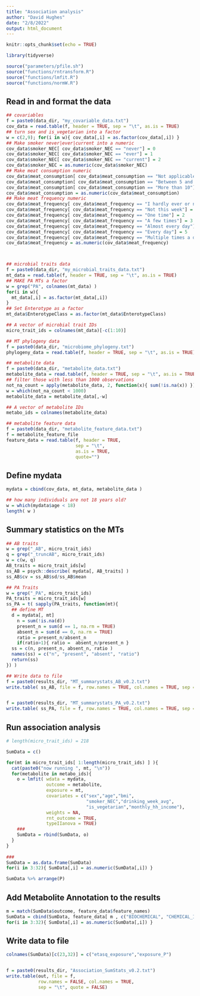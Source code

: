 ```yaml
---
title: "Association analysis"
author: "David Hughes"
date: "2/8/2022"
output: html_document
---
```


```r
knitr::opts_chunk$set(echo = TRUE)

library(tidyverse)
```

```r
source("parameters/pfile.sh")
source("functions/rntransform.R")
source("functions/lmfit.R")
source("functions/normW.R")
```

## Read in and format the data

```r
## covariables
f = paste0(data_dir, "my_covariable_data.txt")
cov_data = read.table(f, header = TRUE, sep = "\t", as.is = TRUE)
## turn sex and is_vegetarian into a factor
w = c(2,9); for(i in w){ cov_data[,i] = as.factor(cov_data[,i]) }
## Make smoker never|ever|current into a numeric
cov_data$smoker_NEC[ cov_data$smoker_NEC == "never"] = 0
cov_data$smoker_NEC[ cov_data$smoker_NEC == "ever"] = 1
cov_data$smoker_NEC[ cov_data$smoker_NEC == "current"] = 2
cov_data$smoker_NEC = as.numeric(cov_data$smoker_NEC)
## Make meat consumption numeric
cov_data$meat_consumption[ cov_data$meat_consumption == "Not applicable"] = 0
cov_data$meat_consumption[ cov_data$meat_consumption == "Between 5 and 10"] = 6
cov_data$meat_consumption[ cov_data$meat_consumption == "More than 10"] = 7
cov_data$meat_consumption = as.numeric(cov_data$meat_consumption)
## Make meat frequency numeric
cov_data$meat_frequency[ cov_data$meat_frequency == "I hardly ever or never eat/drink these products"] = 0
cov_data$meat_frequency[ cov_data$meat_frequency == "Not this week"] = 1
cov_data$meat_frequency[ cov_data$meat_frequency == "One time"] = 2
cov_data$meat_frequency[ cov_data$meat_frequency == "A few times"] = 3
cov_data$meat_frequency[ cov_data$meat_frequency == "Almost every day"] = 4
cov_data$meat_frequency[ cov_data$meat_frequency == "Every day"] = 5
cov_data$meat_frequency[ cov_data$meat_frequency == "Multiple times a day"] = 6
cov_data$meat_frequency = as.numeric(cov_data$meat_frequency)



## microbial traits data
f = paste0(data_dir, "my_microbial_traits_data.txt")
mt_data = read.table(f, header = TRUE, sep = "\t", as.is = TRUE)
## MAKE PA MTs a factor
w = grep("PA", colnames(mt_data) )
for(i in w){
  mt_data[,i] = as.factor(mt_data[,i])
}
## Set Enterotype as a factor
mt_data$EnterotypeClass = as.factor(mt_data$EnterotypeClass)

## A vector of microbial trait IDs
micro_trait_ids = colnames(mt_data)[-c(1:10)]

## MT phylogeny data
f = paste0(data_dir, "microbiome_phylogeny.txt")
phylogeny_data = read.table(f, header = TRUE, sep = "\t", as.is = TRUE)

## metabolite data
f = paste0(data_dir, "metabolite_data.txt")
metabolite_data = read.table(f, header = TRUE, sep = "\t", as.is = TRUE)
## filter those with less than 1000 observations
not_na_count = apply(metabolite_data, 2, function(x){ sum(!is.na(x)) })
w = which(not_na_count < 1000)
metabolite_data = metabolite_data[,-w]

## A vector of metabolite IDs
metabo_ids = colnames(metabolite_data)

## metabolite feature data
f = paste0(data_dir, "metabolite_feature_data.txt")
f = metabolite_feature_file
feature_data = read.table(f, header = TRUE, 
                          sep = "\t", 
                          as.is = TRUE,
                          quote="")

```

## Define mydata

```r
mydata = cbind(cov_data, mt_data, metabolite_data )

## how many individuals are not 18 years old?
w = which(mydata$age < 18)
length( w )
```
## Summary statistics on the MTs

```r
## AB traits
w = grep("_AB", micro_trait_ids)
q = grep("_truncAB", micro_trait_ids)
w = c(w, q)
AB_traits = micro_trait_ids[w]
ss_AB = psych::describe( mydata[, AB_traits] )
ss_AB$cv = ss_AB$sd/ss_AB$mean

## PA Traits
w = grep("_PA", micro_trait_ids)
PA_traits = micro_trait_ids[w]
ss_PA = t( sapply(PA_traits, function(mt){
  ## define MT
  d = mydata[, mt]
    n = sum(!is.na(d))
    present_n = sum(d == 1, na.rm = TRUE)
    absent_n = sum(d == 0, na.rm = TRUE)
    ratio = present_n/absent_n
    if(ratio>1){ ratio =  absent_n/present_n }
  ss = c(n, present_n, absent_n, ratio )
  names(ss) = c("n", "present", "absent", "ratio")
  return(ss)
}) )

```


```r

## Write data to file
f = paste0(results_dir, "MT_summarystats_AB_v0.2.txt")
write.table( ss_AB, file = f, row.names = TRUE, col.names = TRUE, sep = "\t", quote = FALSE)


f = paste0(results_dir, "MT_summarystats_PA_v0.2.txt")
write.table( ss_PA, file = f, row.names = TRUE, col.names = TRUE, sep = "\t", quote = FALSE)

```

## Run association analysis

```r
# length(micro_trait_ids) = 218

SumData = c()

for(mt in micro_trait_ids[ 1:length(micro_trait_ids) ] ){
  cat(paste0("now running ", mt, "\n"))
  for(metabolite in metabo_ids){
    o = lmfit( wdata = mydata,
               outcome = metabolite,
               exposure = mt,
               covariates = c("sex","age","bmi",
                              "smoker_NEC","drinking_week_avg",
                              "is_vegetarian","monthly_hh_income"),
               weights = NA,
               rnt_outcome = TRUE,
               typeIIanova = TRUE)
    ###
    SumData = rbind(SumData, o)
  }
}
  
###
SumData = as.data.frame(SumData)
for(i in 3:32){ SumData[,i] = as.numeric(SumData[,i]) }
```


```r
SumData %>% arrange(P)
```


## Add Metabolite Annotation to the results

```r
m = match(SumData$outcome, feature_data$feature_names)
SumData = cbind(SumData, feature_data[ m , c("BIOCHEMICAL", "CHEMICAL_ID", "HMDB", "SUPER_PATHWAY", "SUB_PATHWAY", "PUBCHEM", "KEGG" )] )
for(i in 3:32){ SumData[,i] = as.numeric(SumData[,i]) }
```


## Write data to file

```r
colnames(SumData)[c(23,32)] = c("etasq_exposure","exposure_P")


f = paste0(results_dir, "Association_SumStats_v0.2.txt")
write.table(out, file = f, 
            row.names = FALSE, col.names = TRUE, 
            sep = "\t", quote = FALSE)
```








